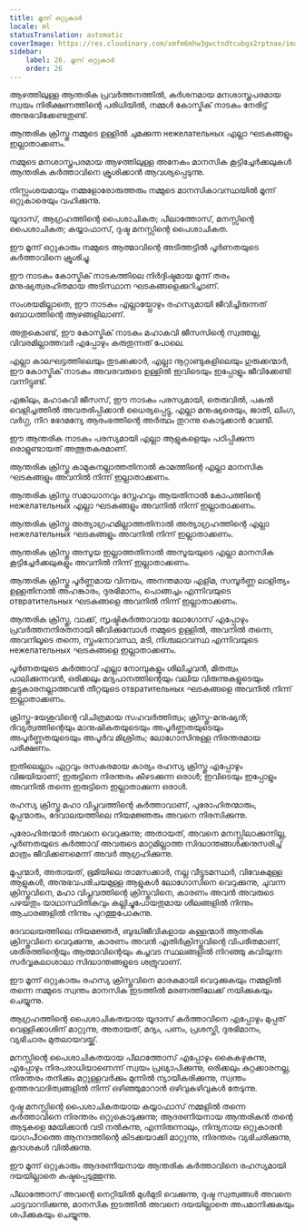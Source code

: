```yaml
---
title: മൂന്ന് ഒറ്റുകാർ
locale: ml
statusTranslation: automatic
coverImage: https://res.cloudinary.com/xmfm6mhw3gwctndtcubgx2rptnae/image/upload/v1741354419/small_cover_la_gran_rebelion_28716e29d2.webp
sidebar:
    label: 26. മൂന്ന് ഒറ്റുകാർ
    order: 26
---
```

ആഴത്തിലുള്ള ആന്തരിക പ്രവർത്തനത്തിൽ, കർശനമായ മനശാസ്ത്രപരമായ സ്വയം നിരീക്ഷണത്തിന്റെ പരിധിയിൽ, നമ്മൾ കോസ്മിക് നാടകം നേരിട്ട് അനുഭവിക്കേണ്ടതുണ്ട്.

ആന്തരിക ക്രിസ്തു നമ്മുടെ ഉള്ളിൽ ചുമക്കുന്ന нежелательных എല്ലാ ഘടകങ്ങളും ഇല്ലാതാക്കണം.

നമ്മുടെ മനശാസ്ത്രപരമായ ആഴത്തിലുള്ള അനേകം മാനസിക കൂട്ടിച്ചേർക്കലുകൾ ആന്തരിക കർത്താവിനെ ക്രൂശിക്കാൻ ആവശ്യപ്പെടുന്നു.

നിസ്സംശയമായും നമ്മളോരോരുത്തരും നമ്മുടെ മാനസികാവസ്ഥയിൽ മൂന്ന് ഒറ്റുകാരെയും വഹിക്കുന്നു.

യൂദാസ്, ആഗ്രഹത്തിന്റെ പൈശാചികത; പീലാത്തോസ്, മനസ്സിന്റെ പൈശാചികത; കയ്യാഫാസ്, ദുഷ്ട മനസ്സിന്റെ പൈശാചികത.

ഈ മൂന്ന് ഒറ്റുകാരും നമ്മുടെ ആത്മാവിന്റെ അടിത്തട്ടിൽ പൂർണതയുടെ കർത്താവിനെ ക്രൂശിച്ചു.

ഈ നാടകം കോസ്മിക് നാടകത്തിലെ നിർദ്ദിഷ്ടമായ മൂന്ന് തരം മനുഷ്യത്വരഹിതമായ അടിസ്ഥാന ഘടകങ്ങളെക്കുറിച്ചാണ്.

സംശയമില്ലാതെ, ഈ നാടകം എല്ലായ്പ്പോഴും രഹസ്യമായി ജീവിച്ചിരുന്നത് ബോധത്തിന്റെ ആഴങ്ങളിലാണ്.

അതുകൊണ്ട്, ഈ കോസ്മിക് നാടകം മഹാകവി ജീസസിന്റെ സ്വത്തല്ല, വിവരമില്ലാത്തവർ എപ്പോഴും കരുതുന്നത് പോലെ.

എല്ലാ കാലഘട്ടത്തിലെയും തുടക്കക്കാർ, എല്ലാ നൂറ്റാണ്ടുകളിലെയും ഗുരുക്കന്മാർ, ഈ കോസ്മിക് നാടകം അവരവരുടെ ഉള്ളിൽ ഇവിടെയും ഇപ്പോളും ജീവിക്കേണ്ടി വന്നിട്ടുണ്ട്.

എങ്കിലും, മഹാകവി ജീസസ്, ഈ നാടകം പരസ്യമായി, തെരുവിൽ, പകൽ വെളിച്ചത്തിൽ അവതരിപ്പിക്കാൻ ധൈര്യപ്പെട്ടു, എല്ലാ മനുഷ്യരെയും, ജാതി, ലിംഗ, വർഗ്ഗ, നിറ ഭേദമന്യേ ആരംഭത്തിന്റെ അർത്ഥം തുറന്നു കൊടുക്കാൻ വേണ്ടി.

ഈ ആന്തരിക നാടകം പരസ്യമായി എല്ലാ ആളുകളെയും പഠിപ്പിക്കുന്ന ഒരാളുണ്ടായത് അത്ഭുതകരമാണ്.

ആന്തരിക ക്രിസ്തു കാമുകനല്ലാത്തതിനാൽ കാമത്തിന്റെ എല്ലാ മാനസിക ഘടകങ്ങളും അവനിൽ നിന്ന് ഇല്ലാതാക്കണം.

ആന്തരിക ക്രിസ്തു സമാധാനവും സ്നേഹവും ആയതിനാൽ കോപത്തിന്റെ нежелательных എല്ലാ ഘടകങ്ങളും അവനിൽ നിന്ന് ഇല്ലാതാക്കണം.

ആന്തരിക ക്രിസ്തു അത്യാഗ്രഹമില്ലാത്തതിനാൽ അത്യാഗ്രഹത്തിന്റെ എല്ലാ нежелательных ഘടകങ്ങളും അവനിൽ നിന്ന് ഇല്ലാതാക്കണം.

ആന്തരിക ക്രിസ്തു അസൂയ ഇല്ലാത്തതിനാൽ അസൂയയുടെ എല്ലാ മാനസിക കൂട്ടിച്ചേർക്കലുകളും അവനിൽ നിന്ന് ഇല്ലാതാക്കണം.

ആന്തരിക ക്രിസ്തു പൂർണ്ണമായ വിനയം, അനന്തമായ എളിമ, സമ്പൂർണ്ണ ലാളിത്യം ഉള്ളതിനാൽ അഹങ്കാരം, ദുരഭിമാനം, പൊങ്ങച്ചം എന്നിവയുടെ отвратительных ഘടകങ്ങളെ അവനിൽ നിന്ന് ഇല്ലാതാക്കണം.

ആന്തരിക ക്രിസ്തു, വാക്ക്, സൃഷ്ടികർത്താവായ ലോഗോസ് എപ്പോഴും പ്രവർത്തനനിരതനായി ജീവിക്കുമ്പോൾ നമ്മുടെ ഉള്ളിൽ, അവനിൽ തന്നെ, അവനിലൂടെ തന്നെ, സ്തംഭനാവസ്ഥ, മടി, നിശ്ചലാവസ്ഥ എന്നിവയുടെ нежелательных ഘടകങ്ങളെ ഇല്ലാതാക്കണം.

പൂർണതയുടെ കർത്താവ് എല്ലാ നോമ്പുകളും ശീലിച്ചവൻ, മിതത്വം പാലിക്കുന്നവൻ, ഒരിക്കലും മദ്യപാനത്തിന്റെയും വലിയ വിരുന്നുകളുടെയും കൂട്ടുകാരനല്ലാത്തവൻ തീറ്റയുടെ отвратительных ഘടകങ്ങളെ അവനിൽ നിന്ന് ഇല്ലാതാക്കണം.

ക്രിസ്തു-യേശുവിന്റെ വിചിത്രമായ സഹവർത്തിത്വം; ക്രിസ്തു-മനുഷ്യൻ; ദിവ്യത്വത്തിന്റെയും മാനുഷികതയുടെയും അപൂർണ്ണതയുടെയും അപൂർണ്ണതയുടെയും അപൂർവ മിശ്രിതം; ലോഗോസിനുള്ള നിരന്തരമായ പരീക്ഷണം.

ഇതിലെല്ലാം ഏറ്റവും രസകരമായ കാര്യം രഹസ്യ ക്രിസ്തു എപ്പോഴും വിജയിയാണ്; ഇരുട്ടിനെ നിരന്തരം കീഴടക്കുന്ന ഒരാൾ; ഇവിടെയും ഇപ്പോളും അവനിൽ തന്നെ ഇരുട്ടിനെ ഇല്ലാതാക്കുന്ന ഒരാൾ.

രഹസ്യ ക്രിസ്തു മഹാ വിപ്ലവത്തിന്റെ കർത്താവാണ്, പുരോഹിതന്മാരും, മൂപ്പന്മാരും, ദേവാലയത്തിലെ നിയമജ്ഞരും അവനെ നിരസിക്കുന്നു.

പുരോഹിതന്മാർ അവനെ വെറുക്കുന്നു; അതായത്, അവനെ മനസ്സിലാക്കുന്നില്ല, പൂർണതയുടെ കർത്താവ് അവരുടെ മാറ്റമില്ലാത്ത സിദ്ധാന്തങ്ങൾക്കനുസരിച്ച് മാത്രം ജീവിക്കണമെന്ന് അവർ ആഗ്രഹിക്കുന്നു.

മൂപ്പന്മാർ, അതായത്, ഭൂമിയിലെ താമസക്കാർ, നല്ല വീട്ടുടമസ്ഥർ, വിവേകമുള്ള ആളുകൾ, അനുഭവപരിചയമുള്ള ആളുകൾ ലോഗോസിനെ വെറുക്കുന്നു, ചുവന്ന ക്രിസ്തുവിനെ, മഹാ വിപ്ലവത്തിന്റെ ക്രിസ്തുവിനെ, കാരണം അവൻ അവരുടെ പഴയതും യാഥാസ്ഥിതികവും കല്ലിച്ചുപോയതുമായ ശീലങ്ങളിൽ നിന്നും ആചാരങ്ങളിൽ നിന്നും പുറത്തുപോകുന്നു.

ദേവാലയത്തിലെ നിയമജ്ഞർ, ബുദ്ധിജീവികളായ കള്ളന്മാർ ആന്തരിക ക്രിസ്തുവിനെ വെറുക്കുന്നു, കാരണം അവൻ എതിർക്രിസ്തുവിന്റെ വിപരീതമാണ്, ശരീരത്തിന്റെയും ആത്മാവിന്റെയും കച്ചവട സ്ഥലങ്ങളിൽ നിറഞ്ഞു കവിയുന്ന സർവ്വകലാശാലാ സിദ്ധാന്തങ്ങളുടെ ശത്രുവാണ്.

ഈ മൂന്ന് ഒറ്റുകാരും രഹസ്യ ക്രിസ്തുവിനെ മാരകമായി വെറുക്കുകയും നമ്മളിൽ തന്നെ നമ്മുടെ സ്വന്തം മാനസിക ഇടത്തിൽ മരണത്തിലേക്ക് നയിക്കുകയും ചെയ്യുന്നു.

ആഗ്രഹത്തിന്റെ പൈശാചികതയായ യൂദാസ് കർത്താവിനെ എപ്പോഴും മുപ്പത് വെള്ളിക്കാശിന് മാറ്റുന്നു, അതായത്, മദ്യം, പണം, പ്രശസ്തി, ദുരഭിമാനം, വ്യഭിചാരം മുതലായവയ്ക്ക്.

മനസ്സിന്റെ പൈശാചികതയായ പീലാത്തോസ് എപ്പോഴും കൈകഴുകുന്നു, എപ്പോഴും നിരപരാധിയാണെന്ന് സ്വയം പ്രഖ്യാപിക്കുന്നു, ഒരിക്കലും കുറ്റക്കാരനല്ല, നിരന്തരം തനിക്കും മറ്റുള്ളവർക്കും മുന്നിൽ ന്യായീകരിക്കുന്നു, സ്വന്തം ഉത്തരവാദിത്വങ്ങളിൽ നിന്ന് ഒഴിഞ്ഞുമാറാൻ ഒഴിവുകഴിവുകൾ തേടുന്നു.

ദുഷ്ട മനസ്സിന്റെ പൈശാചികതയായ കയ്യാഫാസ് നമ്മളിൽ തന്നെ കർത്താവിനെ നിരന്തരം ഒറ്റുകൊടുക്കുന്നു; ആദരണീയനായ ആന്തരികൻ തന്റെ ആടുകളെ മേയിക്കാൻ വടി നൽകുന്നു, എന്നിരുന്നാലും, നിന്ദ്യനായ ഒറ്റുകാരൻ യാഗപീഠത്തെ ആനന്ദത്തിന്റെ കിടക്കയാക്കി മാറ്റുന്നു, നിരന്തരം വ്യഭിചരിക്കുന്നു, കൂദാശകൾ വിൽക്കുന്നു.

ഈ മൂന്ന് ഒറ്റുകാരും ആദരണീയനായ ആന്തരിക കർത്താവിനെ രഹസ്യമായി ദയയില്ലാതെ കഷ്ടപ്പെടുത്തുന്നു.

പീലാത്തോസ് അവന്റെ നെറ്റിയിൽ മുൾമുടി വെക്കുന്നു, ദുഷ്ട സ്വത്വങ്ങൾ അവനെ ചാട്ടവാറടിക്കുന്നു, മാനസിക ഇടത്തിൽ അവനെ ദയയില്ലാതെ അപമാനിക്കുകയും ശപിക്കുകയും ചെയ്യുന്നു.

